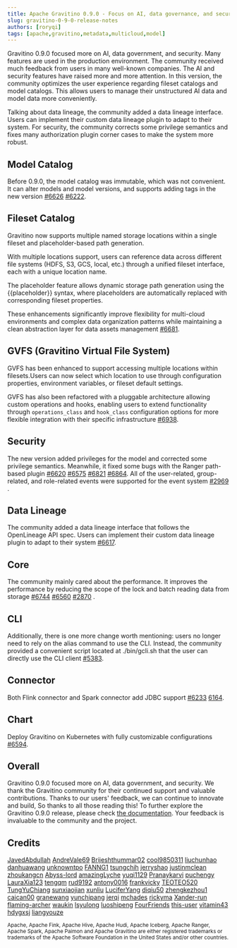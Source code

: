 ```yaml
---
title: Apache Gravitino 0.9.0 - Focus on AI, data governance, and security with multi-dimensional feature upgrade
slug: gravitino-0-9-0-release-notes
authors: [roryqi]
tags: [apache,gravitino,metadata,multicloud,model]
---
```


Gravitino 0.9.0 focused more on AI, data government, and security. Many features are used in the production environment. The community received much feedback from users in many well-known companies. The AI and security features have raised more and more attention.
In this version, the community optimizes the user experience regarding fileset catalogs and model catalogs. This allows users to manage their unstructured AI data and model data more conveniently.

Talking about data lineage, the community added a data lineage interface. Users can implement their custom data lineage plugin to adapt to their system.
For security, the community corrects some privilege semantics and fixes many authorization plugin corner cases to make the system more robust.

## Model Catalog

Before 0.9.0, the model catalog was immutable, which was not convenient. It can alter models and model versions, and supports adding tags in the new version [#6626](https://github.com/apache/gravitino/issues/6226) [#6222](https://github.com/apache/gravitino/issues/6222).

## Fileset Catalog

Gravitino now supports multiple named storage locations within a single fileset and placeholder-based path generation.

With multiple locations support, users can reference data across different file systems (HDFS, S3, GCS, local, etc.) through a unified fileset interface, each with a unique location name.

The placeholder feature allows dynamic storage path generation using the {{placeholder}} syntax, where placeholders are automatically replaced with corresponding fileset properties.

These enhancements significantly improve flexibility for multi-cloud environments and complex data organization patterns while maintaining a clean abstraction layer for data assets management [#6681](https://github.com/apache/gravitino/issues/6681).

## GVFS (Gravitino Virtual File System)

GVFS has been enhanced to support accessing multiple locations within filesets.Users can now select which location to use through configuration properties, environment variables, or fileset default settings.

GVFS has also been refactored with a pluggable architecture allowing custom operations and hooks, enabling users to extend functionality through `operations_class` and `hook_class` configuration options for more flexible integration with their specific infrastructure [#6938](https://github.com/apache/gravitino/issues/6938).

## Security

The new version added privileges for the model and corrected some privilege semantics.
Meanwhile, it fixed some bugs with the Ranger path-based plugin [#6620](https://github.com/apache/gravitino/pull/6620) [#6575](https://github.com/apache/gravitino/pull/6575) [#6821](https://github.com/apache/gravitino/pull/6821) [#6864](https://github.com/apache/gravitino/pull/6864).
All of the user-related,  group-related, and role-related events were supported for the event system [#2969](https://github.com/apache/gravitino/issues/2969) .

## Data Lineage

The community added a data lineage interface that follows the OpenLineage API spec. Users can implement their custom data lineage plugin to adapt to their system [#6617](https://github.com/apache/gravitino/issues/6617).

## Core

The community mainly cared about the performance. It improves the performance by reducing the scope of the lock and batch reading data from storage [#6744](https://github.com/apache/gravitino/issues/6744) [#6560](https://github.com/apache/gravitino/issues/6560) [#2870](https://github.com/apache/gravitino/issues/2780) .

## CLI

Additionally, there is one more change worth mentioning: users no longer need to rely on the alias command to use the CLI. Instead,  the community provided a convenient script located at ./bin/gcli.sh that the user can directly use the CLI client [#5383](https://github.com/apache/gravitino/issues/5383).

## Connector

Both Flink connector and Spark connector add JDBC support [#6233](https://github.com/apache/gravitino/issues/6233) [6164](https://github.com/apache/gravitino/issues/6164).

## Chart

Deploy Gravitino on Kubernetes with fully customizable configurations [#6594](https://github.com/apache/gravitino/issues/6594).

## Overall

Gravitino 0.9.0 focused more on AI, data government, and security. We thank the Gravitino community for their continued support and valuable contributions. Thanks to our users' feedback, we can continue to innovate and build,
So thanks to all those reading this!
To further explore the Gravitino 0.9.0 release, please check [the documentation](https://gravitino.apache.org/docs/0.9.0-incubating).
Your feedback is invaluable to the community and the project.

## Credits

[JavedAbdullah](https://github.com/JavedAbdullah)
[AndreVale69](https://github.com/AndreVale69)
[Brijeshthummar02](https://github.com/Brijeshthummar02)
[cool9850311](https://github.com/cool9850311)
[liuchunhao](https://github.com/liuchunhao)
[danhuawang](https://github.com/danhuawang)
[unknowntpo](https://github.com/unknowntpo)
[FANNG1](https://github.com/FANNG1)
[tsungchih](https://github.com/tsungchih)
[jerryshao](https://github.com/jerryshao)
[justinmclean](https://github.com/justinmclean)
[zhoukangcn](https://github.com/zhoukangcn)
[Abyss-lord](https://github.com/Abyss-lord)
[amazingLyche](https://github.com/amazingLychee)
[yuqi1129](https://github.com/yuqi1129)
[Pranaykarvi](https://github.com/Pranaykarvi)
[puchengy](https://github.com/puchengy)
[LauraXia123](https://github.com/LauraXia123)
[tengqm](https://github.com/tengqm)
[rud9192](https://github.com/rud9192)
[antony0016](https://github.com/antony0016)
[frankvicky](https://github.com/frankvicky)
[TEOTEO520](https://github.com/TEOTEO520)
[TungYuChiang](https://github.com/TungYuChiang)
[sunxiaojian](https://github.com/sunxiaojian)
[xunliu](https://github.com/xunliu)
[LuciferYang](https://github.com/LuciferYang)
[diqiu50](https://github.com/diqiu50)
[zhengkezhou1](https://github.com/zhengkezhou1)
[caican00](https://github.com/caican00)
[granewang](https://github.com/granewang)
[yunchipang](https://github.com/yunchipang)
[jerqi](https://github.com/jerqi)
[mchades](https://github.com/mchades)
[rickyma](https://github.com/rickyma)
[Xander-run](https://github.com/Xander-run)
[flaming-archer](https://github.com/flaming-archer)
[waukin](https://github.com/waukin)
[lsyulong](https://github.com/lsyulong)
[luoshipeng](https://github.com/luoshipeng)
[FourFriends](https://github.com/FourFriends)
[this-user](https://github.com/this-user)
[vitamin43](https://github.com/vitamin43)
[hdygxsj](https://github.com/hdygxsj)
[liangyouze](https://github.com/liangyouze)

<sub>Apache, Apache Fink, Apache Hive, Apache Hudi, Apache Iceberg, Apache Ranger, Apache Spark, Apache Paimon and Apache Gravitino are either registered trademarks or trademarks of the Apache Software Foundation in the United States and/or other countries.</sub>